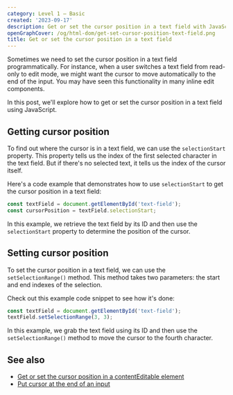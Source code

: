 ```yaml
---
category: Level 1 — Basic
created: '2023-09-17'
description: Get or set the cursor position in a text field with JavaScript DOM
openGraphCover: /og/html-dom/get-set-cursor-position-text-field.png
title: Get or set the cursor position in a text field
---
```


Sometimes we need to set the cursor position in a text field programmatically. For instance, when a user switches a text field from read-only to edit mode, we might want the cursor to move automatically to the end of the input. You may have seen this functionality in many inline edit components.

In this post, we'll explore how to get or set the cursor position in a text field using JavaScript.

## Getting cursor position

To find out where the cursor is in a text field, we can use the `selectionStart` property. This property tells us the index of the first selected character in the text field. But if there's no selected text, it tells us the index of the cursor itself.

Here's a code example that demonstrates how to use `selectionStart` to get the cursor position in a text field:

```js
const textField = document.getElementById('text-field');
const cursorPosition = textField.selectionStart;
```

In this example, we retrieve the text field by its ID and then use the `selectionStart` property to determine the position of the cursor.

## Setting cursor position

To set the cursor position in a text field, we can use the `setSelectionRange()` method. This method takes two parameters: the start and end indexes of the selection.

Check out this example code snippet to see how it's done:

```js
const textField = document.getElementById('text-field');
textField.setSelectionRange(3, 3);
```

In this example, we grab the text field using its ID and then use the `setSelectionRange()` method to move the cursor to the fourth character.

## See also

-   [Get or set the cursor position in a contentEditable element](https://phuoc.ng/collection/html-dom/get-or-set-the-cursor-position-in-a-content-editable-element)
-   [Put cursor at the end of an input](https://phuoc.ng/collection/html-dom/put-cursor-at-the-end-of-an-input)
